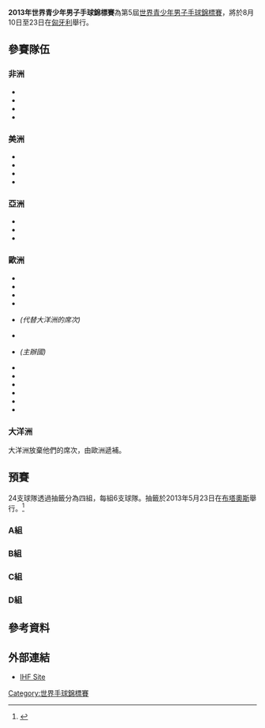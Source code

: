 {{Infobox International Handball Competition
| tourney_name   = 
| year           = 2013
| yearr          = 
| other_titles   = 
| image          = 
| size           = 
| caption        = 
| country        = Hungary
| dates          = 8月10日至23日
| num_teams      = 24
| confederations = 4
| venues         = 
| cities         = 
| champion       = 
| count          = 
| second         = 
| third          = 
| fourth         = 
| matches        = 
| goals          = 
| attendance     = 
| top_scorer     = 
| player         = 
| updated        =
| previous       = 2011年世界青少年男子手球錦標賽
| next           = 2015年世界青少年男子手球錦標賽
}}

'''2013年世界青少年男子手球錦標賽'''為第5屆[[世界青少年男子手球錦標賽|世界青少年男子手球錦標賽]]，將於8月10日至23日在[[匈牙利|匈牙利]]舉行。


==參賽隊伍==

===非洲===
*{{Hb|ANG}}
*{{Hb|EGY}}
*{{Hb|GAB}}
*{{Hb|TUN}}

===美洲===
*{{Hb|ARG}}
*{{Hb|BRA}}
*{{Hb|CHI}}
*{{Hb|VEN}}

===亞洲===
*{{Hb|JPN}}
*{{Hb|KOR}}
*{{Hb|QAT}}

===歐洲===
*{{Hb|AUT}}
*{{Hb|BLR}}
*{{Hb|CRO}}
*{{Hb|DEN}}
*{{Hb|FRA}} ''(代替大洋洲的席次)''
*{{Hb|GER}}
*{{Hb|HUN}} ''(主辦國)''
*{{Hb|NOR}}
*{{Hb|ROU}}
*{{Hb|SRB}}
*{{Hb|SVN}}
*{{Hb|ESP}}
*{{Hb|SWE}}

===大洋洲===
大洋洲放棄他們的席次，由歐洲遞補。


==預賽==
24支球隊透過抽籤分為四組，每組6支球隊。抽籤於2013年5月23日在[[布塔奧斯|布塔奧斯]]舉行。<ref>{{cite web|url=http://www.ihf.info/IHFCompetitions/WorldChampionships/MensYouthWorldChampionships/MensYouthWorldChampionship/News/NewsDetails/tabid/6518/Default.aspx?ID=1509|title=Draw for Men’s Youth World Championship to be held on 23 May|date=2013-04-04|work=ihf.info|deadurl=yes|archiveurl=https://web.archive.org/web/20130409143415/http://www.ihf.info/IHFCompetitions/WorldChampionships/MensYouthWorldChampionships/MensYouthWorldChampionship/News/NewsDetails/tabid/6518/Default.aspx?ID=1509|archivedate=2013-04-09|accessdate=2013-05-26}}</ref>

===A組===
{{Handball table start}}
{{hbt-row |team={{hb|DEN}} |bg=|w=0 |d=0 |l=0 |gf=0 |ga=0}}
{{hbt-row |team={{hb|EGY}} |bg=|w=0 |d=0 |l=0 |gf=0 |ga=0}}
{{hbt-row |team={{hb|BLR}} |bg=|w=0 |d=0 |l=0 |gf=0 |ga=0}}
{{hbt-row |team={{hb|JPN}} |bg=|w=0 |d=0 |l=0 |gf=0 |ga=0}}
{{hbt-row |team={{hb|SRB}} |bg=|w=0 |d=0 |l=0 |gf=0 |ga=0}}
{{hbt-row |team={{hb|CHI}} |bg=|w=0 |d=0 |l=0 |gf=0 |ga=0}}
{{Handball table end}}

===B組===
{{Handball table start}}
{{hbt-row |team={{hb|SWE}} |bg=|w=0 |d=0 |l=0 |gf=0 |ga=0}}
{{hbt-row |team={{hb|SVN}} |bg=|w=0 |d=0 |l=0 |gf=0 |ga=0}}
{{hbt-row |team={{hb|QAT}} |bg=|w=0 |d=0 |l=0 |gf=0 |ga=0}}
{{hbt-row |team={{hb|TUN}} |bg=|w=0 |d=0 |l=0 |gf=0 |ga=0}}
{{hbt-row |team={{hb|KOR}} |bg=|w=0 |d=0 |l=0 |gf=0 |ga=0}}
{{hbt-row |team={{hb|ROU}} |bg=|w=0 |d=0 |l=0 |gf=0 |ga=0}}
{{Handball table end}}

===C組===
{{Handball table start}}
{{hbt-row |team={{hb|ESP}} |bg=|w=0 |d=0 |l=0 |gf=0 |ga=0}}
{{hbt-row |team={{hb|CRO}} |bg=|w=0 |d=0 |l=0 |gf=0 |ga=0}}
{{hbt-row |team={{hb|ARG}} |bg=|w=0 |d=0 |l=0 |gf=0 |ga=0}}
{{hbt-row |team={{hb|BRA}} |bg=|w=0 |d=0 |l=0 |gf=0 |ga=0}}
{{hbt-row |team={{hb|ANG}} |bg=|w=0 |d=0 |l=0 |gf=0 |ga=0}}
{{hbt-row |team={{hb|FRA}} |bg=|w=0 |d=0 |l=0 |gf=0 |ga=0}}
{{Handball table end}}

===D組===
{{Handball table start}}
{{hbt-row |team={{hb|HUN}} |bg=|w=0 |d=0 |l=0 |gf=0 |ga=0}}
{{hbt-row |team={{hb|GER}} |bg=|w=0 |d=0 |l=0 |gf=0 |ga=0}}
{{hbt-row |team={{hb|AUS}} |bg=|w=0 |d=0 |l=0 |gf=0 |ga=0}}
{{hbt-row |team={{hb|NOR}} |bg=|w=0 |d=0 |l=0 |gf=0 |ga=0}}
{{hbt-row |team={{hb|VEN}} |bg=|w=0 |d=0 |l=0 |gf=0 |ga=0}}
{{hbt-row |team={{hb|GAB}} |bg=|w=0 |d=0 |l=0 |gf=0 |ga=0}}
{{Handball table end}}


==參考資料==
{{reflist}}


==外部連結==
*[https://web.archive.org/web/20130603180428/http://ihf.info/IHFCompetitions/WorldChampionships/MensYouthWorldChampionships/MensYouthWorldChampionship/tabid/6511/Default.aspx IHF Site]


{{世界青少年手球錦標賽}}

[[Category:世界手球錦標賽|Category:世界手球錦標賽]]
